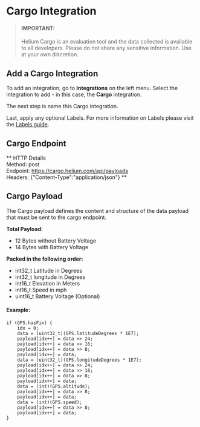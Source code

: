 # Cargo Integration

> #### IMPORTANT: #
> Helium Cargo is an evaluation tool and the data collected is available to all developers. Please do not share any sensitive information. Use at your own discretion.

## Add a Cargo Integration

To add an integration, go to **Integrations** on the left menu. Select the integration to add - in this case, the **Cargo** integration.  

The next step is name this Cargo integration.  

Last, apply any optional Labels. For more information on Labels please visit the [Labels guide](/console/labels).  

## Cargo Endpoint

**
HTTP Details  
Method: post  
Endpoint: https://cargo.helium.com/api/payloads  
Headers: {"Content-Type":"application/json"} 
**

## Cargo Payload

The Cargo payload defines the content and structure of the data payload that must be sent to the cargo endpoint.

**Total Payload:** 
  * 12 Bytes without Battery Voltage
  * 14 Bytes with Battery Voltage

**Packed in the following order:** 
* int32_t Latitude in Degrees
* int32_t longitude in Degrees
* int16_t Elevation in Meters
* int16_t Speed in mph
* uint16_t Battery Voltage (Optional)

#### Example:
```
if (GPS.hasFix) { 
    idx = 0;
    data = (uint32_t)(GPS.latitudeDegrees * 1E7);
    payload[idx++] = data >> 24;
    payload[idx++] = data >> 16;
    payload[idx++] = data >> 8;
    payload[idx++] = data;
    data = (uint32_t)(GPS.longitudeDegrees * 1E7);
    payload[idx++] = data >> 24;    
    payload[idx++] = data >> 16;
    payload[idx++] = data >> 8;
    payload[idx++] = data;
    data = (int)(GPS.altitude);
    payload[idx++] = data >> 8;
    payload[idx++] = data;    
    data = (int)(GPS.speed);
    payload[idx++] = data >> 8;
    payload[idx++] = data;
}    
```
